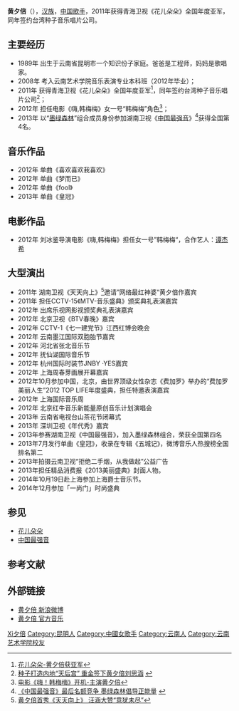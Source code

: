 {{艺人
| 姓名 = 黄夕倍
| 类型 = 女艺人
| 图片 = 
| 图片简介 =  
| 原名 =  
| 英文名 =Yeako
| 罗马拼音 =  
| 国籍 ={{PRC}} 
| 民族 = [[汉族|汉族]]
| 出生日期 = {{birth date and age|1989|4|28}}
| 出生地點 ={{CHN-1949}}[[云南省|云南省]][[昆明市|昆明市]] 
| 职业     = [[歌手|歌手]]、[[艺人|艺人]]
| 语言     = [[汉语|汉语]] 
| 教育程度 = [[云南艺术学院|云南艺术学院]]
| 宗教信仰 =  
| 音乐类型 = [[华语流行|华语流行]]
| 活跃年代 =2011年-至今
| 唱片公司 =[[种子音乐|种子音乐]]（2011-至今） 
| 经纪公司 =[[种子音乐|种子音乐]]（2011-至今）
| 网站 = http://weibo.com/yeako  黄夕倍 新浪微博
}}

'''黄夕倍'''（{{bd|1989年|4月28日|catIdx=Huang黄夕倍}}），[[汉族|汉族]]，[[中国|中国]][[歌手|歌手]]，2011年获得青海卫视《花儿朵朵》全国年度亚军，同年签约台湾种子音乐唱片公司。

==主要经历==
*1989年 出生于云南省昆明市一个知识份子家庭。爸爸是工程师，妈妈是歌唱家。
*2008年 考入云南艺术学院音乐表演专业本科班（2012年毕业）；
*2011年 获得青海卫视《花儿朵朵》全国年度亚军<ref>[http://ent.sina.com.cn/y/p/2011-11-25/22073491486.shtml 花儿朵朵-黄夕倍获亚军]</ref>，同年签约台湾种子音乐唱片公司<ref>[http://ent.qq.com/a/20111202/000150.htm 种子打造内地“天后宫” 重金签下黄夕倍刘思涵] {{webarchive|url=https://web.archive.org/web/20140308130124/http://ent.qq.com/a/20111202/000150.htm |date=2014-03-08 }} </ref>；
*2012年 担任电影《嗨,韩梅梅》女一号“韩梅梅”角色<ref>[http://ent.sina.com.cn/m/p/2011-12-18/23293510836.shtml 电影《嗨！韩梅梅》开机-主演黄夕倍]</ref>；
*2013年 以“[[墨绿森林|墨绿森林]]”组合成员身份参加湖南卫视《[[中国最强音|中国最强音]]》<ref>[http://news.xinhuanet.com/ent/2013-06/25/c_124907433.htm 《中国最强音》最后名额竞争 墨绿森林倡导正能量] {{webarchive|url=https://web.archive.org/web/20130629042132/http://news.xinhuanet.com/ent/2013-06/25/c_124907433.htm |date=2013-06-29 }}</ref>获得全国第4名。

==音乐作品==
*2012年 单曲《喜欢喜欢我喜欢》
*2012年 单曲《梦而已》
*2012年 单曲《fool》
*2013年 单曲《皇冠》

==电影作品==
*2012年 刘冰鉴导演电影《嗨,韩梅梅》担任女一号”韩梅梅“，合作艺人：[[谭杰希|谭杰希]]

==大型演出==
*2011年 湖南卫视《天天向上》<ref>[http://ent.qq.com/a/20111124/000175.htm 黄夕倍首秀《天天向上》 汪涵大赞“意犹未尽”] </ref>邀请”网络最红神婆“黄夕倍作嘉宾
*2011年 担任CCTV-15《MTV-音乐盛典》颁奖典礼表演嘉宾
*2012年 出席乐视网影视颁奖典礼表演嘉宾
*2012年 北京卫视《BTV春晚》嘉宾
*2012年 CCTV-1《七一建党节》江西红博会晚会
*2012年 云南墨江国际双胞胎节嘉宾
*2012年 河北省张北音乐节
*2012年 抚仙湖国际音乐节 
*2012年 杭州国际时装节JNBY ·YES嘉宾
*2012年 上海周春芽画展开幕嘉宾
*2012年10月参加中国，北京，由世界顶级女性杂志《费加罗》举办的“费加罗美丽人生”2012 TOP LIFE年度盛典，担任特邀表演嘉宾
*2012年 上海国际音乐周
*2012年 北京红牛音乐新能量原创音乐计划演唱会
*2013年 云南省电视台山茶花节闭幕式
*2013年 深圳卫视《年代秀》嘉宾
*2013年参赛湖南卫视《中国最强音》，加入墨绿森林组合，荣获全国第四名
*2013年7月发行单曲《皇冠》，收录在专辑《五城记》，微博音乐人热搜榜全国排名第二 
*2013年拍摄云南卫视“拒绝二手烟，从我做起”公益广告
*2013年担任精品消费报《2013美丽盛典》封面人物。
*2014年10月19日赴上海参加上海爵士音乐节。
*2014年12月参加「一尚门」时尚盛典

==参见==
*[[花儿朵朵|花儿朵朵]] 
*[[中国最强音|中国最强音]]

==参考文献==
{{reflist}}

==外部链接== 
*[http://weibo.com/yeako  黄夕倍 新浪微博]
*[http://music.baidu.com/artist/1614659 黄夕倍 官方音乐]

{{花儿家族}}

{{DEFAULTSORT:Huang黄夕倍}}
[[Category:黄姓|Xi夕倍]]
[[Category:昆明人|Category:昆明人]]
[[Category:中國女歌手|Category:中國女歌手]]
[[Category:云南人|Category:云南人]] 
[[Category:云南艺术学院校友|Category:云南艺术学院校友]]